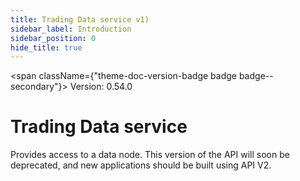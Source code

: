 ```yaml
---
title: Trading Data service v1)
sidebar_label: Introduction
sidebar_position: 0
hide_title: true
---
```



<span className={"theme-doc-version-badge badge badge--secondary"}>
  Version: 0.54.0
</span>

# Trading Data service

Provides access to a data node. This version of the API will soon be deprecated, and new applications should
be built using API V2.
